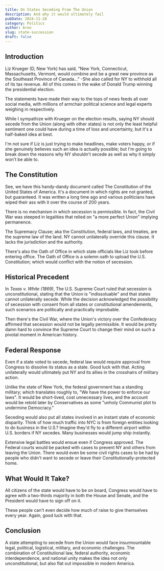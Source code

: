 ```yaml
---
title: On States Seceding From The Union
description: And why it would ultimately fail
pubDate: 2024-11-28
category: Politics
author: Aron
slug: state-succession
draft: false
---
```


## Introduction

Liz Krueger (D, New York) has said, "New York, Connecticut, Massachusetts, Vermont, would combine and be a great new province as the Southeast Province of Canada..." -She also called for NY to withhold all of its tax revenue. All of this comes in the wake of Donald Trump winning the presidential election.

The statements have made their way to the tops of news feeds all over social media, with millions of armchair political science and legal experts weighing in respectively.

While I sympathize with Krueger on the election results, saying NY should secede from the Union (along with other states) is not only the least helpful sentiment one could have during a time of loss and uncertainty, but it's a half-baked idea at best.

I'm not sure if Liz is just trying to make headlines, make voters happy, or if she genuinely believes such an idea is actually possible; but I'm going to break down the reasons why NY shouldn't secede as well as why it simply won't be able to.

## The Constitution

See, we have this handy-dandy document called The Constitution of the United States of America. It's a document in which rights are not granted, but guaranteed. It was written a long time ago and various politicians have wiped their ass with it over the course of 200 years.

There is no mechanism in which secession is permissible. In fact, the Civil War was steeped in legalities that relied on "a more perfect Union" implying permanence.

The Supremacy Clause; aka the Constitution, federal laws, and treaties, are the supreme law of the land. NY cannot unilaterally override this clause. It lacks the jurisdiction and the authority.

There's also the Oath of Office in which state officials like Liz took before entering office. The Oath of Office is a solemn oath to upload the U.S. Constitution; which would conflict with the notion of secession.

## Historical Precedent

In _Texas v. White (1869)_, The U.S. Supreme Court ruled that secession is unconstitutional, stating that the Union is "indissoluable" and that states cannot unilaterally secede. While the decision acknowledged the possibility of secession with consent from all states or constitutional amendements, such scenarios are politically and practically improbable.

Then there's the Civil War, where the Union's victory over the Confederacy affirmed that secession would not be legally permissible. It would be pretty damn hard to convince the Supreme Court to change their mind on such a pivotal moment in American history.

## Federal Response

Even if a state voted to secede, federal law would require approval from Congress to dissolve its status as a state. Good luck with that. Acting unilaterally would ultimately put NY and its allies in the crosshairs of military action.

Unlike the state of New York, the federal government has a standing military; which translates roughly to, "We have the power to enforce our laws". It would be short-lived, cost unnecessary lives, and the account would be retold later by Conservatives as some "unholy Communist plot to undermine Democracy."

Seceding would also put all states involved in an instant state of economic disparity. Think of how much traffic into NYC is from foreign entities looking to do business in the U.S.? Imagine they'd fly to a different airport within U.S. borders if NY secedes. Many businesses would jump ship instantly.

Extensive legal battles would ensue even if Congress approved. The Federal courts would be packed with cases to prevent NY and others from leaving the Union. There would even be some civil rights cases to be had by people who didn't want to secede or leave their Constitutionally-protected home.

## What Would It Take?

All citizens of the state would have to be on board, Congress would have to agree with a two-thirds majority in both the House and Senate, and the President would have to sign off on it.

These people can't even decide how much of raise to give themselves every year. Again, good luck with that.

## Conclusion

A state attempting to secede from the Union would face insurmountable legal, political, logistical, military, and economic challenges. The combination of Constitutional law, federal authority, economic interdependence, and national unity makes the idea not only unconstitutional, but also flat out impossible in modern America.
